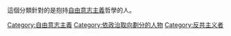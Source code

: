 這個分類針對的是抱持[[自由意志主義|自由意志主義]]哲學的人。
{{Commonscat|Libertarians}}

[[Category:自由意志主義|Category:自由意志主義]]
[[Category:依政治取向劃分的人物|Category:依政治取向劃分的人物]]
[[Category:反共主义者|Category:反共主义者]]